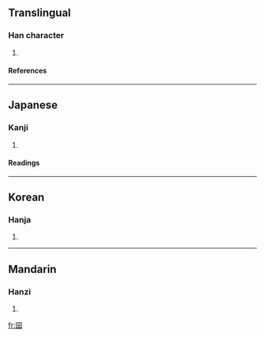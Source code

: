==Translingual==
===Han character===
{{Han char|rn=31|rad=囗|as=05|sn=8|four=|canj=田金土 (WCG)}}
# {{defn|Han}}
====References====
{{Han ref|kx=0217.260|dkj=04735|dj=0445.140|hdz=10717.100|uh=56F6|ud=22262}}
----
==Japanese==
===Kanji===
{{ja-kanji|grade=|rs=囗05}}
# {{defn|Japanese}} 
====Readings====
{{ja-readings|on=[[こく]] (koku)|kun=[[くに]] (kuni)}}
----
==Korean==
===Hanja===
{{ko-hanja|hangeul=국|rv=guk|mr=kuk}}
# {{defn|Korean}}
----
==Mandarin==
===Hanzi===
{{cmn-hanzi|pin=[[guó]] ([[guo2]])|wg=kuo<sup>2</sup>}}
# {{defn|Mandarin}}

[[fr:囶]]